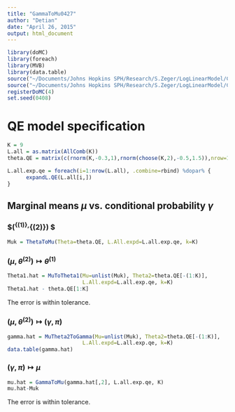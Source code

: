 ```yaml
---
title: "GammaToMu0427"
author: "Detian"
date: "April 26, 2015"
output: html_document
---
```


```r
library(doMC)
library(foreach)
library(MVB)
library(data.table)
source("~/Documents/Johns Hopkins SPH/Research/S.Zeger/LogLinearModel/Code/LS.model.R")
source("~/Documents/Johns Hopkins SPH/Research/S.Zeger/LogLinearModel/Code/Reparameterize_150402.R")
registerDoMC(4) 
set.seed(0408)
```

# QE model specification
```r
K = 9
L.all = as.matrix(AllComb(K)) 
theta.QE = matrix(c(rnorm(K,-0.3,1),rnorm(choose(K,2),-0.5,1.5)),nrow=1)

L.all.exp.qe = foreach(i=1:nrow(L.all), .combine=rbind) %dopar% {
      expandL.QE(L.all[i,])
}
```

## Marginal means $\mu$ vs. conditional probability $\gamma$
### $(\theta^{(1)},\theta^{(2)}) \mapsto \mu $
```r
Muk = ThetaToMu(Theta=theta.QE, L.All.expd=L.all.exp.qe, k=K)
```
### $(\mu,\theta^{(2)}) \mapsto \theta^{(1)}$
```r
Theta1.hat = MuToTheta1(Mu=unlist(Muk), Theta2=theta.QE[-(1:K)], 
                        L.All.expd=L.all.exp.qe, k=K)
Theta1.hat - theta.QE[1:K]
```
The error is within tolerance.

### $(\mu, \theta^{(2)}) \mapsto (\gamma, \pi)$
```r
gamma.hat = MuTheta2ToGamma(Mu=unlist(Muk), Theta2=theta.QE[-(1:K)], 
                        L.All.expd=L.all.exp.qe, k=K)
data.table(gamma.hat)
```

### $(\gamma, \pi) \mapsto \mu$
```r
mu.hat = GammaToMu(gamma.hat[,2], L.all.exp.qe, K)
mu.hat-Muk
```
The error is within tolerance.
